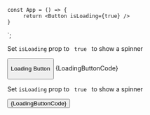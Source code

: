 

    const App = () => {
         return <Button isLoading={true} />
    }
`;

<Section
	title="Loading button"
	contained={true}
	border={true}
	style={{ paddingRight: 0, paddingLeft: 0 }}
>
	<p>
		Set <Code small={true}>isLoading</Code> prop to
		<Code small={true}> true </Code> to show a spinner
	</p>
	<Preview>
		<Button isLoading={true}><p>Loading Button</p></Button>
	</Preview>
	<Snippet language="js">{LoadingButtonCode}</Snippet>
</Section>

<Section
	title="Icon only"
	contained={true}
	border={true}
	style={{ paddingRight: 0, paddingLeft: 0 }}
>
	<p>
		Set <Code small={true}>isLoading</Code> prop to
		<Code small={true}> true </Code> to show a spinner
	</p>
	<Preview>
		<Button colorScheme="blue" iconOnly={true} icon="CheckAlt" />
	</Preview>
	<Snippet language="js">{LoadingButtonCode}</Snippet>
</Section>

